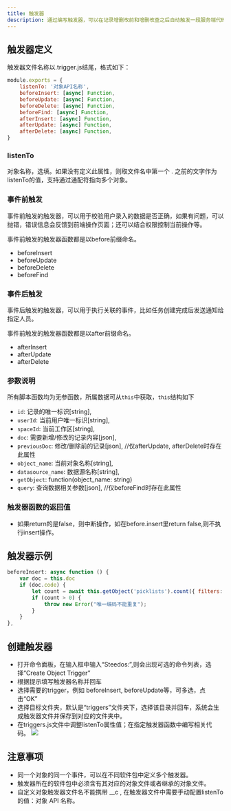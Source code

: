 ```yaml
---
title: 触发器
description: 通过编写触发器，可以在记录增删改前和增删改查之后自动触发一段服务端代码，实现个性化的数据校验和处理。
---
```


## 触发器定义

触发器文件名称以.trigger.js结尾，格式如下：

```js
module.exports = {
    listenTo: '对象API名称',
    beforeInsert: [async] Function,
    beforeUpdate: [async] Function,
    beforeDelete: [async] Function,
    beforeFind: [async] Function,
    afterInsert: [async] Function,
    afterUpdate: [async] Function,
    afterDelete: [async] Function,
}
```

### listenTo

对象名称，选填。如果没有定义此属性，则取文件名中第一个 . 之前的文字作为listenTo的值，支持通过通配符指向多个对象。

### 事件前触发

事件前触发的触发器，可以用于校验用户录入的数据是否正确，如果有问题，可以抛错，错误信息会反馈到前端操作页面；还可以结合权限控制当前操作等。

事件前触发的触发器函数都是以before前缀命名。

* beforeInsert
* beforeUpdate
* beforeDelete
* beforeFind

### 事件后触发

事件后触发的触发器，可以用于执行关联的事件，比如任务创建完成后发送通知给指定人员。

事件前触发的触发器函数都是以after前缀命名。

* afterInsert
* afterUpdate
* afterDelete


### 参数说明

所有脚本函数均为无参函数，所属数据可从`this`中获取，`this`结构如下

* `id`: 记录的唯一标识\[string\],
* `userId`: 当前用户唯一标识\[string\],
* `spaceId`: 当前工作区\[string\],
* `doc`: 需要新增/修改的记录内容\[json\],
* `previousDoc`: 修改/删除前的记录\[json\], //仅afterUpdate, afterDelete时存在此属性
* `object_name`: 当前对象名称\[string\],
* `datasource_name`: 数据源名称\[string\],
* `getObject`: function(object_name: string)
* `query`: 查询数据相关参数\[json\], //仅beforeFind时存在此属性

### 触发器函数的返回值

* 如果return的是false，则中断操作，如在before.insert里return false,则不执行insert操作。


## 触发器示例

```javascript
beforeInsert: async function () {
    var doc = this.doc
    if (doc.code) {
        let count = await this.getObject('picklists').count({ filters: [['space', '=', doc.space], ['code', '=', doc.code]] })
        if (count > 0) {
            throw new Error("唯一编码不能重复");
        }
    }
},
```


## 创建触发器

* 打开命令面板，在输入框中输入“Steedos:”,则会出现可选的命令列表，选择“Create Object Trigger”
* 根据提示填写触发器名称并回车
* 选择需要的trigger，例如 beforeInsert, beforeUpdate等，可多选，点击“OK”
* 选择目标文件夹，默认是“triggers”文件夹下，选择该目录并回车，系统会生成触发器文件并保存到对应的文件夹中。
* 在triggers.js文件中调整listenTo属性值；在指定触发器函数中编写相关代码。                                             ![](https://console.steedos.cn/api/files/images/diL9pZn4H6qA5MCaK)

## 注意事项

* 同一个对象的同一个事件，可以在不同软件包中定义多个触发器。
* 触发器所在的软件包中必须含有其对应的对象文件或者继承的对象文件。
* 自定义对象触发器文件名不能携带 __c , 在触发器文件中需要手动配置listenTo的值：对象 API 名称。

